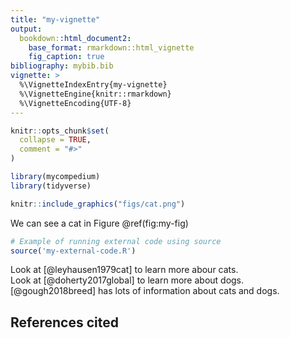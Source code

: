 ```yaml
---
title: "my-vignette"
output: 
  bookdown::html_document2:
    base_format: rmarkdown::html_vignette
    fig_caption: true
bibliography: mybib.bib
vignette: >
  %\VignetteIndexEntry{my-vignette}
  %\VignetteEngine{knitr::rmarkdown}
  %\VignetteEncoding{UTF-8}
---
```


```r
knitr::opts_chunk$set(
  collapse = TRUE,
  comment = "#>"
)
```

```r
library(mycompedium)
library(tidyverse)
```

```r

knitr::include_graphics("figs/cat.png")

```

We can see a cat in Figure \@ref(fig:my-fig)

```r
# Example of running external code using source
source('my-external-code.R')
```

Look at [@leyhausen1979cat] to learn more abour cats. <br />
Look at [@doherty2017global] to learn more about dogs. <br />
[@gough2018breed] has lots of information about cats and dogs. 

## References cited
